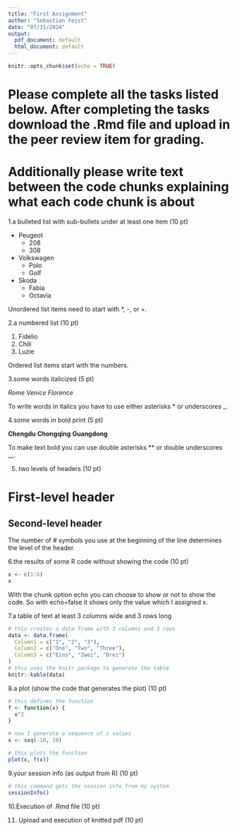 ```yaml
---
title: "First Assignment"
author: "Sebastian Feist"
date: "07/31/2024"
output:
  pdf_document: default
  html_document: default
---
```


```r
knitr::opts_chunk$set(echo = TRUE)
```

# Please complete all the tasks listed below. After completing the tasks download the .Rmd file and upload in the peer review item for grading.

# Additionally please write text between the code chunks explaining what each code chunk is about

1.a bulleted list with sub-bullets under at least one item (10 pt)

- Peugeot
  - 208
  - 308
- Volkswagen
  - Polo
  - Golf
- Skoda
  - Fabia
  - Octavia

Unordered list items need to start with *, -, or +.

2.a numbered list (10 pt)

1. Fidelio
2. Chili
3. Luzie

Ordered list items start with the numbers.

3.some words italicized (5 pt)

*Rome*
*Venice*
*Florence*

To write words in italics you have to use either asterisks * or underscores _.

4.some words in bold print (5 pt)

**Chengdu**
**Chongqing**
**Guangdong**

To make text bold you can use double asterisks ** or double underscores __.

5. two levels of headers (10 pt)

# First-level header

## Second-level header

The number of # symbols you use at the beginning of the line determines the level of the header.

6.the results of some R code without showing the code (10 pt)

```r
x <- c(1:6)
x
```

With the chunk option echo you can choose to show or not to show the code. So with echo=false it shows only the value which I assigned x.

7.a table of text at least 3 columns wide and 3 rows long 

```r

# this creates a data frame with 3 columns and 3 rows
data <- data.frame(
  Column1 = c("1", "2", "3"),
  Column2 = c("One", "Two", "Three"),
  Column3 = c("Eins", "Zwei", "Drei")
)
# this uses the knitr package to generate the table
knitr::kable(data)
```

8.a plot (show the code that generates the plot) (10 pt)

```r
# this defines the function
f <- function(x) {
  x^2
}

# now I generate a sequence of x values
x <- seq(-10, 10)

# this plots the function
plot(x, f(x))
```

9.your session info (as output from R) (10 pt)

```r
# this command gets the session info from my system
sessionInfo()
```

10.Execution of .Rmd file (10 pt)



11. Upload and execution of knitted pdf (10 pt)

